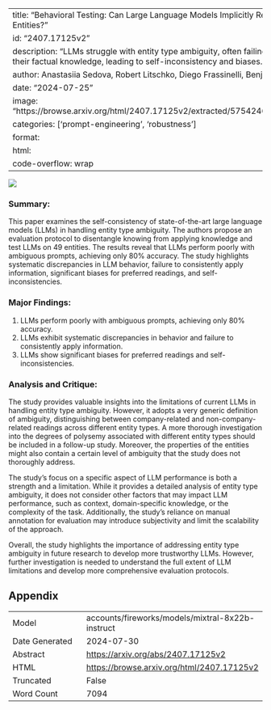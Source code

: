 
---
title: "Behavioral Testing: Can Large Language Models Implicitly Resolve Ambiguous Entities?"
id: "2407.17125v2"
description: "LLMs struggle with entity type ambiguity, often failing to consistently apply their factual knowledge, leading to self-inconsistency and biases."
author: Anastasiia Sedova, Robert Litschko, Diego Frassinelli, Benjamin Roth, Barbara Plank
date: "2024-07-25"
image: "https://browse.arxiv.org/html/2407.17125v2/extracted/5754246/images/main_figure.png"
categories: ['prompt-engineering', 'robustness']
format:
  html:
    code-overflow: wrap
---

![](https://browse.arxiv.org/html/2407.17125v2/extracted/5754246/images/main_figure.png)

### Summary:

This paper examines the self-consistency of state-of-the-art large language models (LLMs) in handling entity type ambiguity. The authors propose an evaluation protocol to disentangle knowing from applying knowledge and test LLMs on 49 entities. The results reveal that LLMs perform poorly with ambiguous prompts, achieving only 80% accuracy. The study highlights systematic discrepancies in LLM behavior, failure to consistently apply information, significant biases for preferred readings, and self-inconsistencies.

### Major Findings:

1. LLMs perform poorly with ambiguous prompts, achieving only 80% accuracy.
2. LLMs exhibit systematic discrepancies in behavior and failure to consistently apply information.
3. LLMs show significant biases for preferred readings and self-inconsistencies.

### Analysis and Critique:

The study provides valuable insights into the limitations of current LLMs in handling entity type ambiguity. However, it adopts a very generic definition of ambiguity, distinguishing between company-related and non-company-related readings across different entity types. A more thorough investigation into the degrees of polysemy associated with different entity types should be included in a follow-up study. Moreover, the properties of the entities might also contain a certain level of ambiguity that the study does not thoroughly address.

The study's focus on a specific aspect of LLM performance is both a strength and a limitation. While it provides a detailed analysis of entity type ambiguity, it does not consider other factors that may impact LLM performance, such as context, domain-specific knowledge, or the complexity of the task. Additionally, the study's reliance on manual annotation for evaluation may introduce subjectivity and limit the scalability of the approach.

Overall, the study highlights the importance of addressing entity type ambiguity in future research to develop more trustworthy LLMs. However, further investigation is needed to understand the full extent of LLM limitations and develop more comprehensive evaluation protocols.

## Appendix

|          |          |
|----------|----------|
| Model     | accounts/fireworks/models/mixtral-8x22b-instruct       |
| Date Generated     | 2024-07-30       |
| Abstract | [https://arxiv.org/abs/2407.17125v2](https://arxiv.org/abs/2407.17125v2)        |
| HTML     | [https://browse.arxiv.org/html/2407.17125v2](https://browse.arxiv.org/html/2407.17125v2)       |
| Truncated       | False       |
| Word Count       | 7094       |